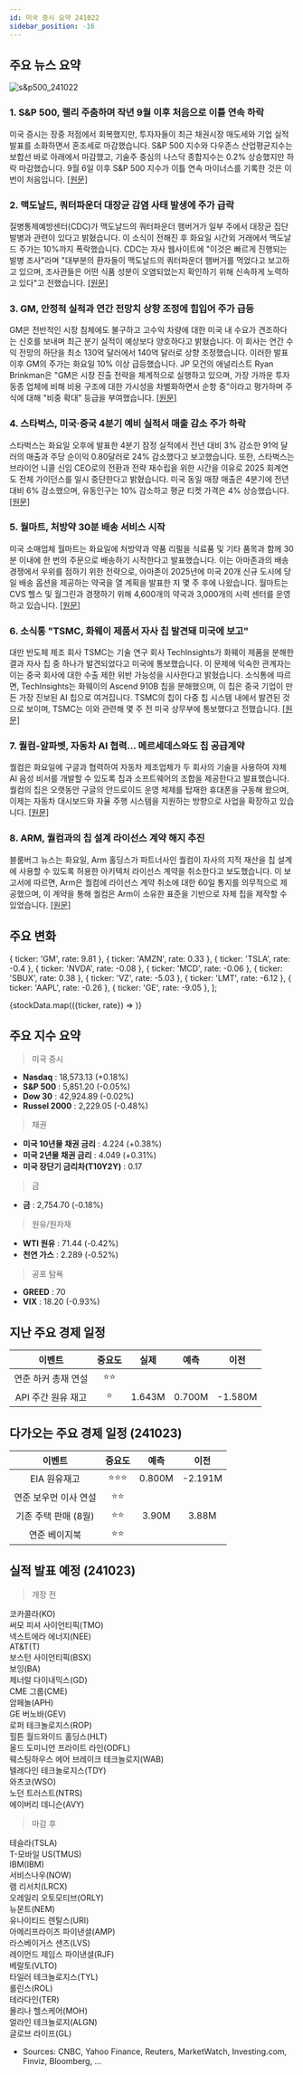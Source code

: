 ```yaml
---
id: 미국 증시 요약 241022
sidebar_position: -16
---
```


## 주요 뉴스 요약

![s&p500_241022](/map/241022.png)

### 1. **S&P 500, 랠리 주춤하며 작년 9월 이후 처음으로 이틀 연속 하락**

미국 증시는 장중 저점에서 회복했지만, 투자자들이 최근 채권시장 매도세와 기업 실적 발표를 소화하면서 혼조세로 마감했습니다. S&P 500 지수와 다우존스 산업평균지수는 보합선 바로 아래에서 마감했고, 기술주 중심의 나스닥 종합지수는 0.2% 상승했지만 하락 마감했습니다. 9월 6일 이후 S&P 500 지수가 이틀 연속 마이너스를 기록한 것은 이번이 처음입니다. [[원문]](https://finance.yahoo.com/news/live/stock-market-today-sp-500-posts-back-to-back-losses-for-first-time-since-september-as-rally-stalls-200224206.html)

### 2. **맥도날드, 쿼터파운더 대장균 감염 사태 발생에 주가 급락**

질병통제예방센터(CDC)가 맥도날드의 쿼터파운더 햄버거가 일부 주에서 대장균 집단 발병과 관련이 있다고 밝혔습니다. 이 소식이 전해진 후 화요일 시간외 거래에서 맥도날드 주가는 10%까지 폭락했습니다. CDC는 자사 웹사이트에 "이것은 빠르게 진행되는 발병 조사"라며 "대부분의 환자들이 맥도날드의 쿼터파운더 햄버거를 먹었다고 보고하고 있으며, 조사관들은 어떤 식품 성분이 오염되었는지 확인하기 위해 신속하게 노력하고 있다"고 전했습니다. [[원문]](https://finance.yahoo.com/news/mcdonalds-stock-sinks-after-cdc-reports-e-coli-outbreak-linked-to-quarter-pounder-205221600.html)

### 3. **GM, 안정적 실적과 연간 전망치 상향 조정에 힘입어 주가 급등**

GM은 전반적인 시장 침체에도 불구하고 고수익 차량에 대한 미국 내 수요가 견조하다는 신호를 보내며 최근 분기 실적이 예상보다 양호하다고 밝혔습니다. 이 회사는 연간 수익 전망의 하단을 최소 130억 달러에서 140억 달러로 상향 조정했습니다. 이러한 발표 이후 GM의 주가는 화요일 10% 이상 급등했습니다. JP 모건의 애널리스트 Ryan Brinkman은 "GM은 시장 진출 전략을 체계적으로 실행하고 있으며, 가장 가까운 투자 동종 업체에 비해 비용 구조에 대한 가시성을 차별화하면서 순항 중"이라고 평가하며 주식에 대해 "비중 확대" 등급을 부여했습니다. [[원문]](https://finance.yahoo.com/news/gm-high-prices-boost-profits-104613539.html)

### 4. **스타벅스, 미국·중국 4분기 예비 실적서 매출 감소 주가 하락**

스타벅스는 화요일 오후에 발표한 4분기 잠정 실적에서 전년 대비 3% 감소한 91억 달러의 매출과 주당 순이익 0.80달러로 24% 감소했다고 보고했습니다. 또한, 스타벅스는 브라이언 니콜 신임 CEO로의 전환과 전략 재수립을 위한 시간을 이유로 2025 회계연도 전체 가이던스를 일시 중단한다고 밝혔습니다. 미국 동일 매장 매출은 4분기에 전년 대비 6% 감소했으며, 유동인구는 10% 감소하고 평균 티켓 가격은 4% 상승했습니다. [[원문]](https://finance.yahoo.com/news/starbucks-shares-drop-as-preliminary-q4-results-show-declining-sales-in-us-china-211152144.html)

### 5. **월마트, 처방약 30분 배송 서비스 시작**

미국 소매업체 월마트는 화요일에 처방약과 약품 리필을 식료품 및 기타 품목과 함께 30분 이내에 한 번의 주문으로 배송하기 시작한다고 발표했습니다. 이는 아마존과의 배송 경쟁에서 우위를 점하기 위한 전략으로, 아마존이 2025년에 미국 20개 신규 도시에 당일 배송 옵션을 제공하는 약국을 열 계획을 발표한 지 몇 주 후에 나왔습니다. 월마트는 CVS 헬스 및 월그린과 경쟁하기 위해 4,600개의 약국과 3,000개의 시력 센터를 운영하고 있습니다. [[원문]](https://www.reuters.com/business/retail-consumer/walmart-deliver-prescription-medications-soon-30-minutes-2024-10-22/)

### 6. **소식통 "TSMC, 화웨이 제품서 자사 칩 발견돼 미국에 보고"**

대만 반도체 제조 회사 TSMC는 기술 연구 회사 TechInsights가 화웨이 제품을 분해한 결과 자사 칩 중 하나가 발견되었다고 미국에 통보했습니다. 이 문제에 익숙한 관계자는 이는 중국 회사에 대한 수출 제한 위반 가능성을 시사한다고 밝혔습니다. 소식통에 따르면, TechInsights는 화웨이의 Ascend 910B 칩을 분해했으며, 이 칩은 중국 기업이 만든 가장 진보된 AI 칩으로 여겨집니다. TSMC의 칩이 다중 칩 시스템 내에서 발견된 것으로 보이며, TSMC는 이와 관련해 몇 주 전 미국 상무부에 통보했다고 전했습니다. [[원문]](https://www.reuters.com/technology/tsmc-told-us-chip-huawei-device-after-techinsights-finding-source-says-2024-10-22/)

### 7. **퀄컴-알파벳, 자동차 AI 협력... 메르세데스와도 칩 공급계약**

퀄컴은 화요일에 구글과 협력하여 자동차 제조업체가 두 회사의 기술을 사용하여 자체 AI 음성 비서를 개발할 수 있도록 칩과 소프트웨어의 조합을 제공한다고 발표했습니다. 퀄컴의 칩은 오랫동안 구글의 안드로이드 운영 체제를 탑재한 휴대폰을 구동해 왔으며, 이제는 자동차 대시보드와 자율 주행 시스템을 지원하는 방향으로 사업을 확장하고 있습니다. [[원문]](https://www.reuters.com/technology/artificial-intelligence/qualcomm-alphabet-team-up-automotive-ai-mercedes-inks-chip-deal-2024-10-22/)

### 8. **ARM, 퀄컴과의 칩 설계 라이선스 계약 해지 추진**

블룸버그 뉴스는 화요일, Arm 홀딩스가 파트너사인 퀄컴이 자사의 지적 재산을 칩 설계에 사용할 수 있도록 허용한 아키텍처 라이선스 계약을 취소한다고 보도했습니다. 이 보고서에 따르면, Arm은 퀄컴에 라이선스 계약 취소에 대한 60일 통지를 의무적으로 제공했으며, 이 계약을 통해 퀄컴은 Arm이 소유한 표준을 기반으로 자체 칩을 제작할 수 있었습니다. [[원문]](https://www.reuters.com/technology/arm-holdings-cancel-qualcomm-chip-design-license-bloomberg-news-reports-2024-10-23/)

## 주요 변화

  { ticker: 'GM', rate: 9.81 },
  { ticker: 'AMZN', rate: 0.33 },
  { ticker: 'TSLA', rate: -0.4 },
  { ticker: 'NVDA', rate: -0.08 },
  { ticker: 'MCD', rate: -0.06 },
  { ticker: 'SBUX', rate: 0.38 },
  { ticker: 'VZ', rate: -5.03 },
  { ticker: 'LMT', rate: -6.12 },
  { ticker: 'AAPL', rate: -0.26 },
  { ticker: 'GE', rate: -9.05 },
];

{stockData.map(({ticker, rate}) => <StockCardMini key={ticker} ticker={ticker} rate={rate}></StockCardMini>)}

## 주요 지수 요약

> 미국 증시

- **Nasdaq** : 18,573.13 (+0.18%)
- **S&P 500** : 5,851.20 (-0.05%)
- **Dow 30** : 42,924.89 (-0.02%)
- **Russel 2000** : 2,229.05 (-0.48%)

> 채권

- **미국 10년물 채권 금리** : 4.224 (+0.38%)
- **미국 2년물 채권 금리** : 4.049 (+0.31%)
- **미국 장단기 금리차(T10Y2Y)** : 0.17

> 금

- **금** : 2,754.70 (-0.18%)

> 원유/원자재

- **WTI 원유** : 71.44 (-0.42%)
- **천연 가스** : 2.289 (-0.52%)

> 공포 탐욕

- **GREED** : 70
- **VIX** : 18.20 (-0.93%)

## 지난 주요 경제 일정

|       이벤트        | 중요도 |  실제  |  예측  |  이전   |
| :-----------------: | :----: | :----: | :----: | :-----: |
| 연준 하커 총재 연설 |  ⭐⭐  |        |        |         |
| API 주간 원유 재고  |   ⭐   | 1.643M | 0.700M | -1.580M |

## 다가오는 주요 경제 일정 (241023)

|        이벤트         | 중요도 |  예측  |  이전   |
| :-------------------: | :----: | :----: | :-----: |
|     EIA 원유재고      | ⭐⭐⭐ | 0.800M | -2.191M |
| 연준 보우먼 이사 연설 |  ⭐⭐  |        |         |
| 기존 주택 판매 (8월)  |  ⭐⭐  | 3.90M  |  3.88M  |
|     연준 베이지북     |  ⭐⭐  |        |         |

## 실적 발표 예정 (241023)

> 개장 전

코카콜라(KO)  
써모 피셔 사이언티픽(TMO)  
넥스트에라 에너지(NEE)  
AT&T(T)  
보스턴 사이언티픽(BSX)  
보잉(BA)  
제너럴 다이내믹스(GD)  
CME 그룹(CME)  
암페놀(APH)  
GE 버노바(GEV)  
로퍼 테크놀로지스(ROP)  
힐튼 월드와이드 홀딩스(HLT)  
올드 도미니언 프라이트 라인(ODFL)  
웨스팅하우스 에어 브레이크 테크놀로지(WAB)  
텔레다인 테크놀로지스(TDY)  
와츠코(WSO)  
노던 트러스트(NTRS)  
에이버리 데니슨(AVY)

> 마감 후

테슬라(TSLA)  
T-모바일 US(TMUS)  
IBM(IBM)  
서비스나우(NOW)  
램 리서치(LRCX)  
오레일리 오토모티브(ORLY)  
뉴몬트(NEM)  
유나이티드 렌탈스(URI)  
아메리프라이즈 파이낸셜(AMP)  
라스베이거스 샌즈(LVS)  
레이먼드 제임스 파이낸셜(RJF)  
베랄토(VLTO)  
타일러 테크놀로지스(TYL)  
롤린스(ROL)  
테라다인(TER)  
몰리나 헬스케어(MOH)  
얼라인 테크놀로지(ALGN)  
글로브 라이프(GL)

- Sources: CNBC, Yahoo Finance, Reuters, MarketWatch, Investing.com, Finviz, Bloomberg, ...
